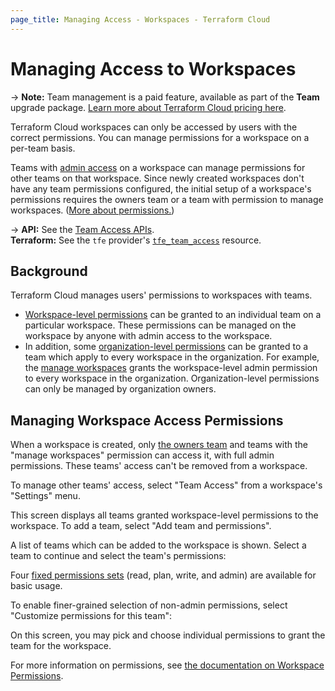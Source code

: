 ```yaml
---
page_title: Managing Access - Workspaces - Terraform Cloud
---
```


# Managing Access to Workspaces

-> **Note:** Team management is a paid feature, available as part of the **Team** upgrade package. [Learn more about Terraform Cloud pricing here](https://www.hashicorp.com/products/terraform/pricing).

Terraform Cloud workspaces can only be accessed by users with the correct permissions. You can manage permissions for a workspace on a per-team basis.

Teams with [admin access](/cloud-docs/users-teams-organizations/permissions) on a workspace can manage permissions for other teams on that workspace. Since newly created workspaces don't have any team permissions configured, the initial setup of a workspace's permissions requires the owners team or a team with permission to manage workspaces. ([More about permissions.](/cloud-docs/users-teams-organizations/permissions))

[permissions-citation]: #intentionally-unused---keep-for-maintainers

-> **API:** See the [Team Access APIs](/cloud-docs/api-docs/team-access). <br/>
**Terraform:** See the `tfe` provider's [`tfe_team_access`](https://registry.terraform.io/providers/hashicorp/tfe/latest/docs/resources/team_access) resource.

## Background

Terraform Cloud manages users' permissions to workspaces with teams.

- [Workspace-level permissions](/cloud-docs/users-teams-organizations/permissions#workspace-permissions) can be granted to an individual team on a particular workspace. These permissions can be managed on the workspace by anyone with admin access to the workspace.
- In addition, some [organization-level permissions](/cloud-docs/users-teams-organizations/permissions#organization-permissions) can be granted to a team which apply to every workspace in the organization. For example, the
  [manage workspaces](/cloud-docs/users-teams-organizations/permissions#manage-workspaces) grants the workspace-level admin permission to every workspace in the organization. Organization-level permissions can only be managed by organization owners.

## Managing Workspace Access Permissions

When a workspace is created, only [the owners team](/cloud-docs/users-teams-organizations/teams#the-owners-team) and teams with the "manage workspaces" permission can access it, with full admin permissions. These teams' access can't be removed from a workspace.

To manage other teams' access, select "Team Access" from a workspace's "Settings" menu.

This screen displays all teams granted workspace-level permissions to the workspace. To add a team, select "Add team and
permissions".

A list of teams which can be added to the workspace is shown. Select a team to continue and select the team's
permissions:

Four [fixed permissions sets](/cloud-docs/users-teams-organizations/permissions#fixed-permission-sets) (read, plan, write, and admin) are available for basic usage.

To enable finer-grained selection of non-admin permissions, select "Customize permissions for this team":

On this screen, you may pick and choose individual permissions to grant the team for the workspace.

For more information on permissions, see [the documentation on Workspace
Permissions](/cloud-docs/users-teams-organizations/permissions#workspace-permissions).
